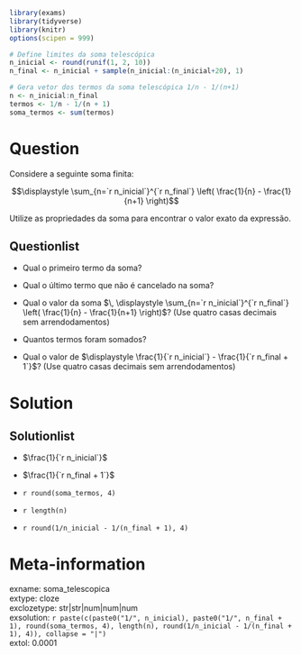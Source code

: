 ```r
library(exams)
library(tidyverse)
library(knitr)
options(scipen = 999)

# Define limites da soma telescópica
n_inicial <- round(runif(1, 2, 10))
n_final <- n_inicial + sample(n_inicial:(n_inicial+20), 1)

# Gera vetor dos termos da soma telescópica 1/n - 1/(n+1)
n <- n_inicial:n_final
termos <- 1/n - 1/(n + 1)
soma_termos <- sum(termos)
```

Question
========

<p style="text-align: justify;">
Considere a seguinte soma finita:
</p>

$$\displaystyle \sum_{n=`r n_inicial`}^{`r n_final`} \left( \frac{1}{n} - \frac{1}{n+1} \right)$$

<p style="text-align: justify;">
Utilize as propriedades da soma para encontrar o valor exato da expressão.
</p>

Questionlist
------------

* Qual o primeiro termo da soma?  

* Qual o último termo que não é cancelado na soma?  

* Qual o valor da soma $\, \displaystyle \sum_{n=`r n_inicial`}^{`r n_final`} \left( \frac{1}{n} - \frac{1}{n+1} \right)$? (Use quatro casas decimais sem arrendodamentos)

* Quantos termos foram somados?  

* Qual o valor de $\displaystyle \frac{1}{`r n_inicial`} - \frac{1}{`r n_final + 1`}$? (Use quatro casas decimais sem arrendodamentos)

Solution
========

Solutionlist
------------

* $\frac{1}{`r n_inicial`}$

* $\frac{1}{`r n_final + 1`}$

* `r round(soma_termos, 4)`

* `r length(n)`

* `r round(1/n_inicial - 1/(n_final + 1), 4)`

Meta-information
================

exname: soma_telescopica  
extype: cloze  
exclozetype: str|str|num|num|num  
exsolution: `r paste(c(paste0("1/", n_inicial), paste0("1/", n_final + 1), round(soma_termos, 4), length(n), round(1/n_inicial - 1/(n_final + 1), 4)), collapse = "|")`  
extol: 0.0001

